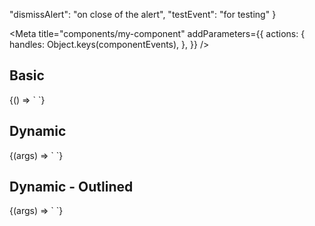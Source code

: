 
  "dismissAlert": "on close of the alert",
  "testEvent": "for testing"
}

<Meta 
  title="components/my-component"
    addParameters={{
    actions: {
      handles: Object.keys(componentEvents),
    },
  }} 
/>

## Basic

<Canvas>
  <Story name="Basic">
    {() => `
      <my-component first='Billy' middle='Bob' last='Joe'></my-component>
    `}
   </Story>
</Canvas>

## Dynamic
<Canvas>
  <Story name="Dynamic" args={{
      first: 'Billy',
      middle: 'Bob',
      last: 'Joe',
      backgroundColor: 'rebeccapurple',
      variant: MyComponentVariantEnum.Filled
  }}>
    {(args) => `
      <my-component 
        first='${args.first}' 
        middle='${args.middle}' 
        last='${args.last}' 
        background-color='${args.backgroundColor}'
        variant='${args.variant}'
        >
      </my-component>
    `}
   </Story>
</Canvas>

## Dynamic - Outlined

<Canvas>
  <Story name="Dynamic - Outlined" args={{
      first: 'Billy',
      middle: 'Bob',
      last: 'Joe',
      backgroundColor: 'rebeccapurple',
      variant: MyComponentVariantEnum.Outlined
  }}>
    {(args) => `
      <my-component 
        first='${args.first}' 
        middle='${args.middle}' 
        last='${args.last}' 
        background-color='${args.backgroundColor}'
        variant='${args.variant}'
        >
      </my-component>
    `}
   </Story>
</Canvas>

